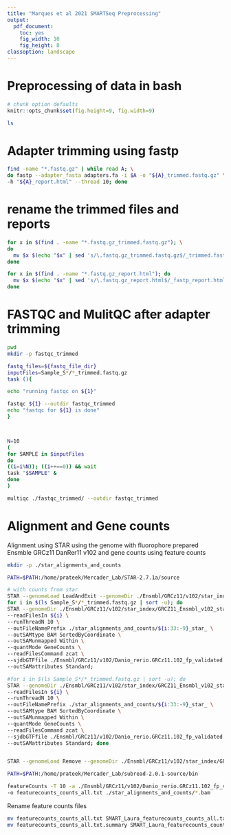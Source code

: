 ```yaml
---
title: "Marques et al 2021 SMARTSeq Preprocessing"
output:
  pdf_document:
    toc: yes
    fig_width: 10
    fig_height: 8
classoption: landscape
---
```

# Preprocessing of data in bash

```r
# chunk option defaults
knitr::opts_chunk$set(fig.height=9, fig.width=9)
```



```bash
ls
```
# Adapter trimming using fastp

```bash
find -name "*.fastq.gz" | while read A; \
do fastp --adapter_fasta adapters.fa -i $A -o "${A}_trimmed.fastq.gz" \
-h "${A}_report.html" --thread 10; done
```
# rename the trimmed files and reports

```bash
for x in $(find . -name "*.fastq.gz_trimmed.fastq.gz"); \
do
  mv $x $(echo "$x" | sed 's/\.fastq.gz_trimmed.fastq.gz$/_trimmed.fastq.gz/')
done
```
```bash
for x in $(find . -name "*.fastq.gz_report.html"); do
  mv $x $(echo "$x" | sed 's/\.fastq.gz_report.html$/_fastp_report.html/')
done


```

# FASTQC and MulitQC after adapter trimming

```bash
pwd
mkdir -p fastqc_trimmed

fastq_files=${fastq_file_dir}
inputFiles=Sample_S*/*_trimmed.fastq.gz
task (){

echo "running fastqc on ${1}"

fastqc ${1} --outdir fastqc_trimmed
echo "fastqc for ${1} is done"
}



N=10
(
for SAMPLE in $inputFiles 
do 
((i=i%N)); ((i++==0)) && wait
task "$SAMPLE" &
done
)
```


```bash
multiqc ./fastqc_trimmed/ --outdir fastqc_trimmed
```
# Alignment and Gene counts
Alignment using STAR using the genome with fluorophore prepared Ensmble GRCz11 DanRer11 v102 and gene counts using feature counts

```bash
mkdir -p ./star_alignments_and_counts

PATH=$PATH:/home/prateek/Mercader_Lab/STAR-2.7.1a/source

# with counts from star
STAR --genomeLoad LoadAndExit --genomeDir ./Ensmbl/GRCz11/v102/star_index/GRCZ11_Ensmbl_v102_star_index
for i in $(ls Sample_S*/*_trimmed.fastq.gz | sort -u); do 
STAR --genomeDir ./Ensmbl/GRCz11/v102/star_index/GRCZ11_Ensmbl_v102_star_index \
--readFilesIn ${i} \
--runThreadN 10 \
--outFileNamePrefix ./star_alignments_and_counts/${i:33:-9}_star_ \
--outSAMtype BAM SortedByCoordinate \
--outSAMunmapped Within \
--quantMode GeneCounts \
--readFilesCommand zcat \
--sjdbGTFfile ./Ensmbl/GRCz11/v102/Danio_rerio.GRCz11.102_fp_validated.gtf \
--outSAMattributes Standard; 

#for i in $(ls Sample_S*/*_trimmed.fastq.gz | sort -u); do 
STAR --genomeDir ./Ensmbl/GRCz11/v102/star_index/GRCZ11_Ensmbl_v102_star_index \
--readFilesIn ${i} \
--runThreadN 10 \
--outFileNamePrefix ./star_alignments_and_counts/${i:33:-9}_star_ \
--outSAMtype BAM SortedByCoordinate \
--outSAMunmapped Within \
--quantMode GeneCounts \
--readFilesCommand zcat \
--sjdbGTFfile ./Ensmbl/GRCz11/v102/Danio_rerio.GRCz11.102_fp_validated.gtf \
--outSAMattributes Standard; done


STAR --genomeLoad Remove --genomeDir ./Ensmbl/GRCz11/v102/star_index/GRCZ11_Ensmbl_v102_star_index

PATH=$PATH:/home/prateek/Mercader_Lab/subread-2.0.1-source/bin

featureCounts -T 10 -a ./Ensmbl/GRCz11/v102/Danio_rerio.GRCz11.102_fp_validated.gtf -t exon -g gene_id \
-o featurecounts_counts_all.txt ./star_alignments_and_counts/*.bam
```
 Rename feature counts files
 
```bash

mv featurecounts_counts_all.txt SMART_Laura_featurecounts_counts_all.txt
mv featurecounts_counts_all.txt.summary SMART_Laura_featurecounts_counts_all_summary.txt
```

